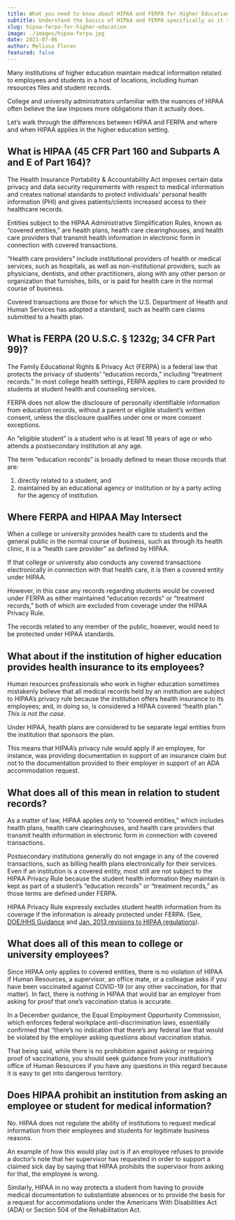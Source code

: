 ```yaml
---
title: What you need to know about HIPAA and FERPA for Higher Education.
subtitle: Understand the basics of HIPAA and FERPA specifically as it relates to higher education institutions.
slug: hipaa-ferpa-for-higher-education
image: ./images/hipaa-ferpa.jpg
date: 2021-07-06
author: Melissa Flores
featured: false
---
```


Many institutions of higher education maintain medical information related to employees and students in a host of locations, including human resources files and student records.

College and university administrators unfamiliar with the nuances of HIPAA often believe the law imposes more obligations than it actually does.

Let’s walk through the differences between HIPAA and FERPA and where and when HIPAA applies in the higher education setting.

## What is HIPAA (45 CFR Part 160 and Subparts A and E of Part 164)?

The Health Insurance Portability & Accountability Act imposes certain data privacy and data security requirements with respect to medical information and creates national standards to protect individuals' personal health information (PHI) and gives patients/clients increased access to their healthcare records.

Entities subject to the HIPAA Administrative Simplification Rules, known as “covered entities,” are health plans, health care clearinghouses, and health care providers that transmit health information in electronic form in connection with covered transactions.

“Health care providers” include institutional providers of health or medical services, such as hospitals, as well as non-institutional providers, such as physicians, dentists, and other practitioners, along with any other person or organization that furnishes, bills, or is paid for health care in the normal course of business.

Covered transactions are those for which the U.S. Department of Health and Human Services has adopted a standard, such as health care claims submitted to a health plan.

## What is FERPA (20 U.S.C. § 1232g; 34 CFR Part 99)?

The Family Educational Rights & Privacy Act (FERPA) is a federal law that protects the privacy of students’ “education records,” including “treatment records.” In most college health settings, FERPA applies to care provided to students at student health and counseling services.

FERPA does not allow the disclosure of personally identifiable information from education records, without a parent or eligible student’s written consent, unless the disclosure qualifies under one or more consent exceptions.

An “eligible student” is a student who is at least 18 years of age or who attends a postsecondary institution at any age.

The term “education records” is broadly defined to mean those records that are:

1. directly related to a student, and
2. maintained by an educational agency or institution or by a party acting for the agency of institution.

## Where FERPA and HIPAA May Intersect

When a college or university provides health care to students and the general public in the normal course of business, such as through its health clinic, it is a “health care provider” as defined by HIPAA.

If that college or university also conducts any covered transactions electronically in connection with that health care, it is then a covered entity under HIPAA.

However, in this case any records regarding students would be covered under FERPA as either maintained “education records” or “treatment records,” both of which are excluded from coverage under the HIPAA Privacy Rule.

The records related to any member of the public, however, would need to be protected under HIPAA standards.

## What about if the institution of higher education provides health insurance to its employees?

Human resources professionals who work in higher education sometimes mistakenly believe that all medical records held by an institution are subject to HIPAA’s privacy rule because the institution offers health insurance to its employees; and, in doing so, is considered a HIPAA covered “health plan.” _This is not the case._

Under HIPAA, health plans are considered to be separate legal entities from the institution that sponsors the plan.

This means that HIPAA’s privacy rule would apply if an employee, for instance, was providing documentation in support of an insurance claim but not to the documentation provided to their employer in support of an ADA accommodation request.

## What does all of this mean in relation to student records?

As a matter of law, HIPAA applies only to “covered entities,” which includes health plans, health care clearinghouses, and health care providers that transmit health information in electronic form in connection with covered transactions.

Postsecondary institutions generally do not engage in any of the covered transactions, such as billing health plans electronically for their services. Even if an institution is a covered entity, most still are not subject to the HIPAA Privacy Rule because the student health information they maintain is kept as part of a student’s “education records” or “treatment records,” as those terms are defined under FERPA.

HIPAA Privacy Rule expressly excludes student health information from its coverage if the information is already protected under FERPA. (See, [DOE/HHS Guidance](https://www.hhs.gov/sites/default/files/2019-hipaa-ferpa-joint-guidance.pdf) and [Jan. 2013 revisions to HIPAA regulations](https://www.federalregister.gov/documents/2013/01/25/2013-01073/modifications-to-the-hipaa-privacy-security-enforcement-and-breach-notification-rules-under-the)).

## What does all of this mean to college or university employees?

Since HIPAA only applies to covered entities, there is no violation of HIPAA if Human Resources, a supervisor, an office mate, or a colleague asks if you have been vaccinated against COVID-19 (or any other vaccination, for that matter). In fact, there is nothing in HIPAA that would bar an employer from asking for proof that one’s vaccination status is accurate.

In a December guidance, the Equal Employment Opportunity Commission, which enforces federal workplace anti-discrimination laws, essentially confirmed that “there’s no indication that there’s any federal law that would be violated by the employer asking questions about vaccination status.

That being said, while there is no prohibition against asking or requiring proof of vaccinations, you should seek guidance from your institution’s office of Human Resources if you have any questions in this regard because it is easy to get into dangerous territory.

## Does HIPAA prohibit an institution from asking an employee or student for medical information?

No. HIPAA does not regulate the ability of institutions to request medical information from their employees and students for legitimate business reasons.

An example of how this would play out is if an employee refuses to provide a doctor’s note that her supervisor has requested in order to support a claimed sick day by saying that HIPAA prohibits the supervisor from asking for that, the employee is wrong.

Similarly, HIPAA in no way protects a student from having to provide medical documentation to substantiate absences or to provide the basis for a request for accommodations under the Americans With Disabilities Act (ADA) or Section 504 of the Rehabilitation Act.
